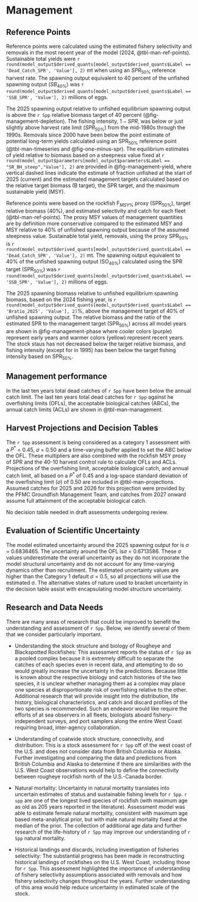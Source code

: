 # Management 

## Reference Points

Reference points were calculated using the estimated fishery selectivity and removals in the most recent year of the model (2024, @tbl-man-ref-points). Sustainable total yields  were `r round(model_output$derived_quants[model_output$derived_quants$Label == 'Dead_Catch_SPR', 'Value'], 2)` mt when using an $SPR_{50\%}$ reference harvest rate. The spawning output equivalent to 40 percent of the unfished spawning output ($SB_{40\%}$) was `r round(model_output$derived_quants[model_output$derived_quants$Label == 'SSB_SPR', 'Value'], 2)` millions of eggs. 

The 2025 spawning output relative to unfished equilibrium spawning output is above the `r Spp` relative biomass target of 40 percent (@fig-management-depletion). The fishing intensity, $1-SPR$, was below or just slightly above harvest rate limit ($SPR_{50\%}$) from the mid-1980s through the 1990s. Removals since 2000 have been below the point estimate of potential long-term yields calculated using an $\text{SPR}_{50\%}$ reference point (@tbl-man-timeseries and @fig-one-minus-spr). The equilibrium estimates of yield relative to biomass based on a steepness value fixed at `r round(model_output$parameters[model_output$parameters$Label == "SR_BH_steep","Value"], 2)` are provided in @fig-management-yield, where vertical dashed lines indicate the estimate of fraction unfished at the start of 2025 (current) and the estimated management targets calculated based on the relative target biomass (B target), the SPR target, and the maximum sustainable yield (MSY).

Reference points were based on the rockfish $\text{F}_{MSY\%}$ proxy ($\text{SPR}_{50\%}$), target relative biomass (40%), and estimated selectivity and catch for each fleet (@tbl-man-ref-points). The proxy MSY values of management quantities are by definition more conservative compared to the estimated MSY and MSY relative to 40% of unfished spawning output because of the assumed steepness value. Sustainable total yield, removals, using the proxy $\text{SPR}_{50\%}$ is `r round(model_output$derived_quants[model_output$derived_quants$Label == 'Dead_Catch_SPR', 'Value'], 2)` mt. The spawning output equivalent to 40% of the unfished spawning output ($\text{SO}_{40\%}$) calculated using the SPR target ($\text{SPR}_{50\%}$) was `r round(model_output$derived_quants[model_output$derived_quants$Label == 'SSB_SPR', 'Value'], 2)` millions of eggs. 

The 2025 spawning biomass relative to unfished equilibrium spawning biomass, based on the 2024 fishing year, is `r round(model_output$derived_quants[model_output$derived_quants$Label == 'Bratio_2025', 'Value'], 2)`%, above the management target of 40% of unfished spawning output. The relative biomass and the ratio of the estimated SPR to the management target ($\text{SPR}_{50\%}$) across all model years are shown in @fig-management-phase where cooler colors (purple) represent early years and warmer colors (yellow) represent recent years. The stock staus has not decreased below the target relative biomass, and fishing intensity (except for in 1995) has been below the target fishing intensity based on $\text{SPR}_{50\%}$.

## Management performance

In the last ten years total dead catches of `r Spp` have been below the annual catch limit. The last ten years total dead catches for `r Spp` against he overfishing limits (OFLs), the acceptable biological catches (ABCs), the annual catch limits (ACLs) are shown in @tbl-man-management. 

## Harvest Projections and Decision Tables

The `r Spp` assessment is being considered as a category 1 assessment with a $P^*$ = 0.45, $\sigma$ = 0.50 and a time-varying buffer applied to set the ABC below the OFL. These multipliers are also combined with the rockfish MSY proxy of SPR\textsubscript{50} and the 40-10 harvest control rule to calculate OFLs and ACLs. Projections of the overfishing limit, acceptable biological catch, and annual catch limit, all based on a $P^*$ of 0.45 and a log-space standard deviation of the overfishing limit ($\sigma$) of 0.50 are included in @tbl-man-projections. Assumed catches for 2025 and 2026 for this projection were provided by the PFMC Groundfish Management Team, and catches from 2027 onward assume full attainment of the acceptable biological catch.

No decision table needed in draft assessments undergoing review.

## Evaluation of Scientific Uncertainty

The model estimated uncertainty around the 2025 spawning output for is $\sigma$ = 0.6836465. The uncertainty around the OFL is$\sigma$ = 0.6713586. These $\sigma$ values underestimate the overall uncertainty as they do not incorporate the model structural uncertainty and do not account for any time-varying dynamics other than recruitment. The estimated uncertainty values are higher than the Category 1 default $\sigma$ = 0.5, so all projections will use the estimated $\sigma$. The alternative states of nature used to bracket uncertainty in the decision table assist with encapsulating model structure uncertainty.

## Research and Data Needs

There are many areas of research that could be improved to benefit the understanding and assessment of `r Spp`.  Below, we identify several of them that we consider particularly important.

*  Understanding the stock structure and biology of Rougheye and Blackspotted Rockfishes:  This assessment reports the status of `r Spp` as a pooled complex because it is extremely difficult to separate the catches of each species even in recent data, and attempting to do so would greatly increase the uncertainty in the predictions.  Because little is known about the respective biology and catch histories of the two species, it is unclear whether managing them as a complex may place one species at disproportionate risk of overfishing relative to the other.  Additional research that will provide insight into the distribution, life history, biological characteristics, and catch and discard profiles of the two species is recommended.  Such an endeavor would like require the efforts of at sea observers in all fleets, biologists aboard fishery-independent surveys, and port samplers along the entire West Coast requiring broad, inter-agency collaboration.

*  Understanding of coatwide stock structure, connectivity, and distribution:  This is a stock assessment for `r Spp` off of the west coast of the U.S. and does not consider data from British Columbia or Alaska.  Further investigating and comparing the data and predictions from British Columbia and Alaska to determine if there are similarities with the U.S. West Coast observations would help to define the connectivity between rougheye rockfish north of the U.S.-Canada border.

*	Natural mortality: Uncertainty in natural mortality translates into uncertain estimates of status and sustainable fishing levels for `r Spp`. `r spp` are one of the longest lived species of rockfish (with maximum age as old as 205 years reported in the literature). Assessment model was able to estimate female natural mortality, consistent with maximum age based meta-analytical prior, but with male natural mortality fixed at the median of the prior. The collection of additional age data and further research of the life-history of `r Spp` may improve our understanding of `r Spp` natural mortality.

* Historical landings and discards, including investigation of fisheries selectivity:  The substantial progress has been made in reconstructing historical landings of rockfishes on the U.S. West Coast, including those for `r Spp`. This assessment highlighted the importance of understanding of fishery selectivity assumptions associated with removals and how fishery selectivity changes throughout the years. Further understanding of this area would help reduce uncertainty in estimated scale of the stock.
